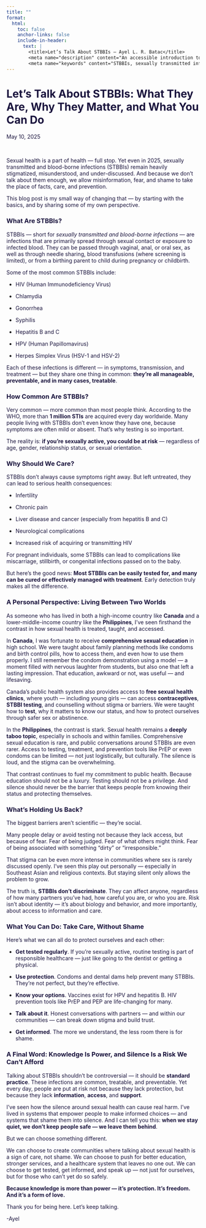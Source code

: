 ```yaml
---
title: ""
format:
  html:
    toc: false
    anchor-links: false
    include-in-header:
      text: |
        <title>Let’s Talk About STBBIs – Ayel L. R. Batac</title>
        <meta name="description" content="An accessible introduction to sexually transmitted and blood-borne infections (STBBIs), why they matter, and how individuals and communities can take action." />
        <meta name="keywords" content="STBBIs, sexually transmitted infections, blood-borne infections, gonorrhea, chlamydia, HIV, condoms, protection, public health, health education, knowledge translation, Ayel Batac, global health, epidemiologist" />
---
```


<style>
  h1, h2, h3, p {
    color: #1B153E;
  }
</style>

# Let’s Talk About STBBIs: What They Are, Why They Matter, and What You Can Do

May 10, 2025

$~$

Sexual health is a part of health — full stop.
Yet even in 2025, sexually transmitted and blood-borne infections (STBBIs) remain heavily stigmatized, misunderstood, and under-discussed. And because we don't talk about them enough, we allow misinformation, fear, and shame to take the place of facts, care, and prevention.

This blog post is my small way of changing that — by starting with the basics, and by sharing some of my own perspective.

### What Are STBBIs?

STBBIs — short for *sexually transmitted and blood-borne infections* — are infections that are primarily spread through sexual contact or exposure to infected blood. They can be passed through vaginal, anal, or oral sex, as well as through needle sharing, blood transfusions (where screening is limited), or from a birthing parent to child during pregnancy or childbirth.

Some of the most common STBBIs include:

- HIV (Human Immunodeficiency Virus)

- Chlamydia

- Gonorrhea

- Syphilis

- Hepatitis B and C

- HPV (Human Papillomavirus)

- Herpes Simplex Virus (HSV-1 and HSV-2)

Each of these infections is different — in symptoms, transmission, and treatment — but they share one thing in common: **they’re all manageable, preventable, and in many cases, treatable**.

### How Common Are STBBIs?

Very common — more common than most people think.
According to the WHO, more than **1 million STIs** are acquired every day worldwide. Many people living with STBBIs don’t even know they have one, because symptoms are often mild or absent. That’s why testing is so important.

The reality is: **if you’re sexually active, you could be at risk** — regardless of age, gender, relationship status, or sexual orientation.

### Why Should We Care?

STBBIs don’t always cause symptoms right away. But left untreated, they can lead to serious health consequences:

- Infertility

- Chronic pain

- Liver disease and cancer (especially from hepatitis B and C)

- Neurological complications

- Increased risk of acquiring or transmitting HIV

For pregnant individuals, some STBBIs can lead to complications like miscarriage, stillbirth, or congenital infections passed on to the baby.

But here's the good news: **Most STBBIs can be easily tested for, and many can be cured or effectively managed with treatment**. Early detection truly makes all the difference.

### A Personal Perspective: Living Between Two Worlds

As someone who has lived in both a high-income country like **Canada** and a lower-middle-income country like the **Philippines**, I’ve seen firsthand the contrast in how sexual health is treated, taught, and accessed.

In **Canada**, I was fortunate to receive **comprehensive sexual education** in high school. We were taught about family planning methods like condoms and birth control pills, how to access them, and even how to use them properly. I still remember the condom demonstration using a model — a moment filled with nervous laughter from students, but also one that left a lasting impression. That education, awkward or not, was useful — and lifesaving.

Canada’s public health system also provides access to **free sexual health clinics**, where youth — including young girls — can access **contraceptives**, **STBBI testing**, and counselling without stigma or barriers. We were taught how to **test**, why it matters to know our status, and how to protect ourselves through safer sex or abstinence.

In the **Philippines**, the contrast is stark. Sexual health remains a **deeply taboo topic**, especially in schools and within families. Comprehensive sexual education is rare, and public conversations around STBBIs are even rarer. Access to testing, treatment, and prevention tools like PrEP or even condoms can be limited — not just logistically, but culturally. The silence is loud, and the stigma can be overwhelming.

That contrast continues to fuel my commitment to public health. Because education should not be a luxury. Testing should not be a privilege. And silence should never be the barrier that keeps people from knowing their status and protecting themselves.

### What’s Holding Us Back?

The biggest barriers aren’t scientific — they’re social.

Many people delay or avoid testing not because they lack access, but because of fear. Fear of being judged. Fear of what others might think. Fear of being associated with something “dirty” or “irresponsible.”

That stigma can be even more intense in communities where sex is rarely discussed openly. I’ve seen this play out personally — especially in Southeast Asian and religious contexts. But staying silent only allows the problem to grow.

The truth is, **STBBIs don’t discriminate**. They can affect anyone, regardless of how many partners you’ve had, how careful you are, or who you are. Risk isn’t about identity — it’s about biology and behavior, and more importantly, about access to information and care.

### What You Can Do: Take Care, Without Shame

Here’s what we can all do to protect ourselves and each other:

- **Get tested regularly**. If you’re sexually active, routine testing is part of responsible healthcare — just like going to the dentist or getting a physical.

- **Use protection**. Condoms and dental dams help prevent many STBBIs. They’re not perfect, but they’re effective.

- **Know your options**. Vaccines exist for HPV and hepatitis B. HIV prevention tools like PrEP and PEP are life-changing for many.

- **Talk about it**. Honest conversations with partners — and within our communities — can break down stigma and build trust.

- **Get informed**. The more we understand, the less room there is for shame.

### A Final Word: Knowledge Is Power, and Silence Is a Risk We Can’t Afford

Talking about STBBIs shouldn’t be controversial — it should be **standard practice**. These infections are common, treatable, and preventable. Yet every day, people are put at risk not because they lack protection, but because they lack **information**, **access**, and **support**.

I’ve seen how the silence around sexual health can cause real harm.
I’ve lived in systems that empower people to make informed choices — and systems that shame them into silence. And I can tell you this: **when we stay quiet, we don’t keep people safe — we leave them behind**.

But we can choose something different.

We can choose to create communities where talking about sexual health is a sign of care, not shame.
We can choose to push for better education, stronger services, and a healthcare system that leaves no one out.
We can choose to get tested, get informed, and speak up — not just for ourselves, but for those who can’t yet do so safely.

**Because knowledge is more than power — it’s protection. It’s freedom. And it’s a form of love.**

Thank you for being here. Let’s keep talking.

-Ayel